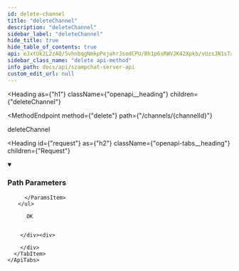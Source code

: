 ```yaml
---
id: delete-channel
title: "deleteChannel"
description: "deleteChannel"
sidebar_label: "deleteChannel"
hide_title: true
hide_table_of_contents: true
api: eJxtUk2L2zAQ/SvhnbqgNmkpPejahrJsodCPU/Bh1p6sRWVJK42Xpkb/vUzsJN1sTxLDm6f3oQlCDwV2h7anENi/bmOQHL3njMYgJs4kLobbDhYdexb+OCNhkCjTwMJZGSYEGhj2xHTbwcAFWCSSHgaZH0eXuYOVPLJBaXseCHaCHJIuuiD8wBkG+5gHknn04T1qbXS9pBgKF914t9no0XFps0sqEBZf71CruRpeax5Y+ngxc3QhPSzWi+6yns4OKgwK56eTwzF7WOD6jc8cNCbuVjN4pTjV7MI+Hg068erw+x8aUtuTnICUHAyUf2bavHmLapBikYGCri6hzmpXFx/PFJwjFP4t6+TJBaU5yp0Wg+eKCwzspaTGoI9FFDBN91T4Z/a16vhx5HyA3TUGT5Qd3auH3YTOFb13sHvyhV9o0S/EQet79W3p/GYF83+Ny5DCQYMgP/Kc8C8+PPtLtan/lPdp+2X7Y4ta/wL1Ru60
sidebar_class_name: "delete api-method"
info_path: docs/api/szampchat-server-api
custom_edit_url: null
---
```



<Heading
  as={"h1"}
  className={"openapi__heading"}
  children={"deleteChannel"}
>
</Heading>

<MethodEndpoint
  method={"delete"}
  path={"/channels/{channelId}"}
>
  
</MethodEndpoint>



deleteChannel

<Heading
  id={"request"}
  as={"h2"}
  className={"openapi-tabs__heading"}
  children={"Request"}
>
</Heading>

<details
  style={{"marginBottom":"1rem"}}
  className={"openapi-markdown__details"}
  data-collapsed={false}
  open={true}
>
  <summary
    style={{}}
  >
    <h3
      className={"openapi-markdown__details-summary-header-params"}
    >
      Path Parameters
    </h3>
  </summary><div>
    <ul>
      <ParamsItem
        className={"paramsItem"}
        param={{"name":"channelId","in":"path","required":true,"schema":{"type":"integer","format":"int64"}}}
      >
        
      </ParamsItem>
    </ul>
  </div>
</details><div>
  <div>
    <ApiTabs
      label={undefined}
      id={undefined}
    >
      <TabItem
        label={"200"}
        value={"200"}
      >
        <div>
          
          
          OK
          
          
        </div><div>
          
        </div>
      </TabItem>
    </ApiTabs>
  </div>
</div>
      